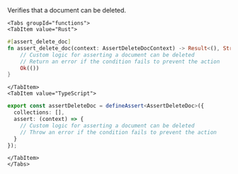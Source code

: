 Verifies that a document can be deleted.


```mdx-code-block
<Tabs groupId="functions">
<TabItem value="Rust">
```

```rust
#[assert_delete_doc]
fn assert_delete_doc(context: AssertDeleteDocContext) -> Result<(), String> {
    // Custom logic for asserting a document can be deleted
    // Return an error if the condition fails to prevent the action
    Ok(())
}
```

```mdx-code-block
</TabItem>
<TabItem value="TypeScript">
```

```typescript
export const assertDeleteDoc = defineAssert<AssertDeleteDoc>({
  collections: [],
  assert: (context) => {
    // Custom logic for asserting a document can be deleted
    // Throw an error if the condition fails to prevent the action
  }
});
```

```mdx-code-block
</TabItem>
</Tabs>
```
